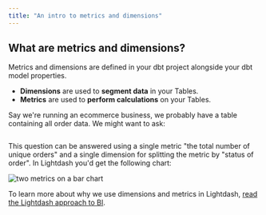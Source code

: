 ```yaml
---
title: "An intro to metrics and dimensions"
---
```


## What are metrics and dimensions?

Metrics and dimensions are defined in your dbt project alongside your dbt model properties.

* **Dimensions** are used to **segment data** in your Tables.
* **Metrics** are used to **perform calculations** on your Tables.

Say we're running an ecommerce business, we probably have a table containing all order data. We might want to ask:

<Frame>
  <img src="/images/get-started/develop-in-lightdash/data-question-fcb8af7318d2ac3fbc99c7332cbd4fc6.jpg" alt=""/>
</Frame>


This question can be answered using a single metric "the total number of unique orders" and a single dimension for splitting the metric by "status of order". In Lightdash you'd get the following chart:

<Frame>
  <img src="/images/get-started/develop-in-lightdash/metric-on-bar-chart-7ee3b21168033d15be62c95cd94c7853.png" alt="two metrics on a bar chart"/>
</Frame>


To learn more about why we use dimensions and metrics in Lightdash, [read the Lightdash approach to BI](/best-practice/lightdash-way).

